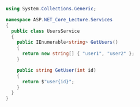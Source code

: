 ```csharp
using System.Collections.Generic;

namespace ASP.NET_Core_Lecture.Services
{
  public class UsersService
  {
    public IEnumerable<string> GetUsers()
    {
      return new string[] { "user1", "user2" };
    }

    public string GetUser(int id)
    {
      return $"user{id}";
    }
  }
}
```